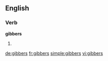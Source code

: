==English==

===Verb===
'''gibbers'''

# {{en-third-person singular of|gibber}}

[[de:gibbers]]
[[fr:gibbers]]
[[simple:gibbers]]
[[vi:gibbers]]